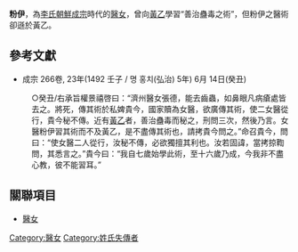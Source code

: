 '''粉伊'''，為[[李氏朝鮮|李氏朝鮮]][[朝鮮成宗|成宗]]時代的[[醫女|醫女]]，曾向[[黃乙|黃乙]]學習“善治蠱毒之術”，但粉伊之醫術卻遜於黃乙。

==參考文獻==
*成宗 266卷, 23年(1492 壬子 / 명 홍치(弘治) 5年) 6月 14日(癸丑)
:○癸丑/右承旨權景禧啓曰：“濟州醫女張德，能去齒蟲，如鼻眼凡病瘡處皆去之。將死，傳其術於私婢貴今，國家贖為女醫，欲廣傳其術，使二女醫從行，貴今秘不傳。近有[[黃乙|黃乙]]者，善治蠱毒而秘之，刑問三次，然後乃言。女醫粉伊習其術而不及黃乙，是不盡傳其術也，請拷貴今問之。”命召貴今，問曰：“使女醫二人從行，汝秘不傳，必欲獨擅其利也。汝若固諱，當拷掠鞫問，其悉言之。”貴今曰：“我自七歲始學此術，至十六歲乃成，今我非不盡心教，彼不能習耳。”

==關聯項目==
*[[醫女|醫女]]

[[Category:醫女|Category:醫女]]
[[Category:姓氏失傳者|Category:姓氏失傳者]]
